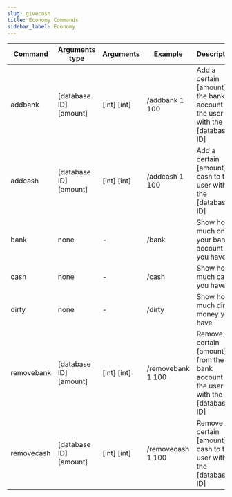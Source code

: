 ```yaml
---
slug: givecash
title: Economy Commands
sidebar_label: Economy
---
```


| Command | Arguments type | Arguments | Example | Description | Rank | DRP script |
| ---------- | --- | --- | ----------------- | --- | --- | --- |
| addbank | [database ID] [amount] | [int] [int] | /addbank 1 100 | Add a certain [amount] to the bank account of the user with the [database ID] | superadmin | drp_core |
| addcash | [database ID] [amount] | [int] [int] | /addcash 1 100 | Add a certain [amount] of cash to the user with the [database ID] | superadmin | drp_core |
| bank | none | - | /bank | Show how much on your bank account you have | all | drp_bank |
| cash | none | - | /cash | Show how much cash you have | all | drp_bank |
| dirty | none | - | /dirty | Show how much dirty money you have | all | drp_bank |
| removebank | [database ID] [amount] | [int] [int] | /removebank 1 100 | Remove a certain [amount] from the bank account of the user with the [database ID] | superadmin | drp_core |
| removecash | [database ID] [amount] | [int] [int] | /removecash 1 100 | Remove a certain [amount] of cash to the user with the [database ID] | superadmin | drp_core |
